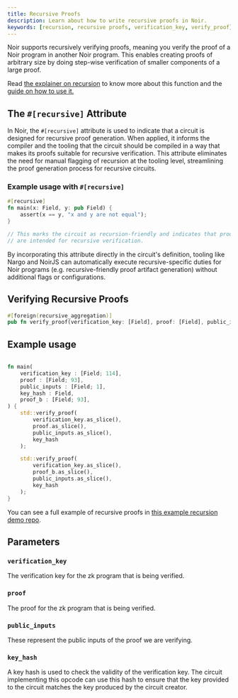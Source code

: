 ```yaml
---
title: Recursive Proofs
description: Learn about how to write recursive proofs in Noir.
keywords: [recursion, recursive proofs, verification_key, verify_proof]
---
```



Noir supports recursively verifying proofs, meaning you verify the proof of a Noir program in another Noir program. This enables creating proofs of arbitrary size by doing step-wise verification of smaller components of a large proof.

Read [the explainer on recursion](../../explainers/explainer-recursion.md) to know more about this function and the [guide on how to use it.](../../how_to/how-to-recursion.md)

## The `#[recursive]` Attribute

In Noir, the `#[recursive]` attribute is used to indicate that a circuit is designed for recursive proof generation. When applied, it informs the compiler and the tooling that the circuit should be compiled in a way that makes its proofs suitable for recursive verification. This attribute eliminates the need for manual flagging of recursion at the tooling level, streamlining the proof generation process for recursive circuits.

### Example usage with `#[recursive]`

```rust
#[recursive]
fn main(x: Field, y: pub Field) {
    assert(x == y, "x and y are not equal");
}

// This marks the circuit as recursion-friendly and indicates that proofs generated from this circuit
// are intended for recursive verification.
```

By incorporating this attribute directly in the circuit's definition, tooling like Nargo and NoirJS can automatically execute recursive-specific duties for Noir programs (e.g. recursive-friendly proof artifact generation) without additional flags or configurations.

## Verifying Recursive Proofs

```rust
#[foreign(recursive_aggregation)]
pub fn verify_proof(verification_key: [Field], proof: [Field], public_inputs: [Field], key_hash: Field) {}
```

<BlackBoxInfo to="black_box_fns"/>

## Example usage

```rust

fn main(
    verification_key : [Field; 114],
    proof : [Field; 93],
    public_inputs : [Field; 1],
    key_hash : Field,
    proof_b : [Field; 93],
) {
    std::verify_proof(
        verification_key.as_slice(),
        proof.as_slice(),
        public_inputs.as_slice(),
        key_hash
    );

    std::verify_proof(
        verification_key.as_slice(),
        proof_b.as_slice(),
        public_inputs.as_slice(),
        key_hash
    );
}
```

You can see a full example of recursive proofs in [this example recursion demo repo](https://github.com/noir-lang/noir-examples/tree/master/recursion).

## Parameters

### `verification_key`

The verification key for the zk program that is being verified.

### `proof`

The proof for the zk program that is being verified.

### `public_inputs`

These represent the public inputs of the proof we are verifying.

### `key_hash`

A key hash is used to check the validity of the verification key. The circuit implementing this opcode can use this hash to ensure that the key provided to the circuit matches the key produced by the circuit creator.
